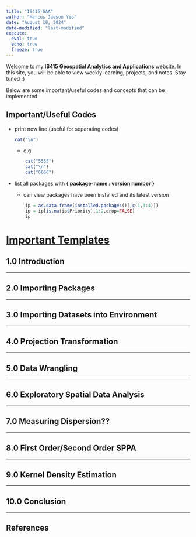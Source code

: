 ```yaml
---
title: "IS415-GAA"
author: "Marcus Jaeson Yeo"
date: "August 18, 2024"
date-modified: "last-modified"
execute: 
  eval: true
  echo: true
  freeze: true
---
```


Welcome to my **IS415 Geospatial Analytics and Applications** website. In this site, you will be able to view weekly learning, projects, and notes. Stay tuned :)

Below are some important/useful codes and concepts that can be implemented.

## Important/Useful Codes

-   print new line (useful for separating codes)

    ```r
    cat("\n")
    ```

    -   e.g

    ```r
        cat("5555")
        cat("\n")
        cat("6666")
    ```

-   list all packages with **{ package-name : version number }**

    -   can view packages have been installed and its latest version

    ```r

        ip = as.data.frame(installed.packages()[,c(1,3:4)])
        ip = ip[is.na(ip$Priority),1:2,drop=FALSE]
        ip
    ```

# [Important Templates]{.underline}

## 1.0 Introduction

------------------------------------------------------------------------

## 2.0 Importing Packages

------------------------------------------------------------------------

## 3.0 Importing Datasets into Environment

------------------------------------------------------------------------

## 4.0 Projection Transformation

------------------------------------------------------------------------

## 5.0 Data Wrangling

------------------------------------------------------------------------

## 6.0 Exploratory Spatial Data Analysis

------------------------------------------------------------------------

## 7.0 Measuring Dispersion??

------------------------------------------------------------------------

## 8.0 First Order/Second Order SPPA

------------------------------------------------------------------------

## 9.0 Kernel Density Estimation

------------------------------------------------------------------------

## 10.0 Conclusion

------------------------------------------------------------------------

## References

